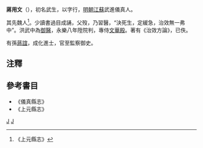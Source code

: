'''蔣用文'''（{{bd|1351年||1424年|catIdx=Jiang蔣}}），初名武生，以字行，[[明朝|明朝]][[江蘇|江蘇]]武進儀真人。

其先魏人<ref>《上元縣志》</ref>。少讀書過目成誦，父歿，乃習醫，“決死生，定緩急，治效無一弗中”。洪武中為[[御醫|御醫]]，永樂八年陞院判，專侍[[文華殿|文華殿]]。著有《治效方論》，已佚。

有孫[[蔣誼|蔣誼]]，成化進士，官至監察御史。

==注釋==
<div class="references-small">
<references />
</div>

==參考書目==
* 《儀真縣志》
* 《上元縣志》
{{Doctor-stub}}
[[Category:明朝醫學家|J]]
[[Category:蒋姓|J]]